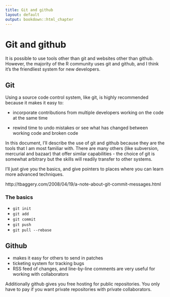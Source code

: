 ```yaml
---
title: Git and github
layout: default
output: bookdown::html_chapter
---
```


# Git and github

It is possible to use tools other than git and websites other than github. However, the majority of the R community uses git and github, and I think it's the friendliest system for new developers.

## Git

Using a source code control system, like git, is highly recommended because it makes it easy to:

* incorporate contributions from multiple developers working on the code at
  the same time

* rewind time to undo mistakes or see what has changed between working code and broken code

In this document, I'll describe the use of git and github because they are the tools that I am most familiar with. There are many others (like subversion, mercurial and bazaar) that offer similar capabilities - the choice of git is somewhat arbitrary but the skills will readily transfer to other systems.

I'll just give you the basics, and give pointers to places where you can learn more advanced techniques.

http://tbaggery.com/2008/04/19/a-note-about-git-commit-messages.html

### The basics

  * `git init`
  * `git add`
  * `git commit`
  * `git push`
  * `git pull --rebase`

## Github

* makes it easy for others to send in patches
* ticketing system for tracking bugs
* RSS feed of changes, and line-by-line comments are very useful for working with collaborators

Additionally github gives you free hosting for public repositories.  You only have to pay if you want private repositories with private collaborators.
